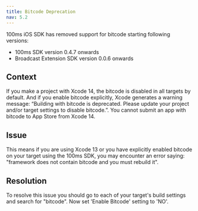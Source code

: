 ```yaml
---
title: Bitcode Deprecation
nav: 5.2
---
```


100ms iOS SDK has removed support for bitcode starting following versions:

- 100ms SDK version 0.4.7 onwards
- Broadcast Extension SDK version 0.0.6 onwards

## Context
If you make a project with Xcode 14, the bitcode is disabled in all targets by default. And if you enable bitcode explicitly, Xcode generates a warning message: “Building with bitcode is deprecated. Please update your project and/or target settings to disable bitcode.”. You cannot submit an app with bitcode to App Store from Xcode 14.

## Issue
This means if you are using Xcode 13 or you have explicitly enabled bitcode on your target using the 100ms SDK, you may encounter an error saying: "framework does not contain bitcode and you must rebuild it".

## Resolution
To resolve this issue you should go to each of your target's build settings and search for "bitcode". Now set 'Enable Bitcode' setting to 'NO'.
